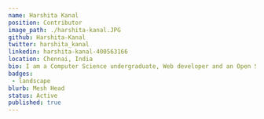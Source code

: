 ---
name: Harshita Kanal
position: Contributor
image_path: ./harshita-kanal.JPG
github: Harshita-Kanal
twitter: harshita_kanal
linkedin: harshita-kanal-400563166
location: Chennai, India
bio: I am a Computer Science undergraduate, Web developer and an Open Source enthusiast. I love building things that impact people's lives.
badges:
 - landscape
blurb: Mesh Head
status: Active
published: true
---
